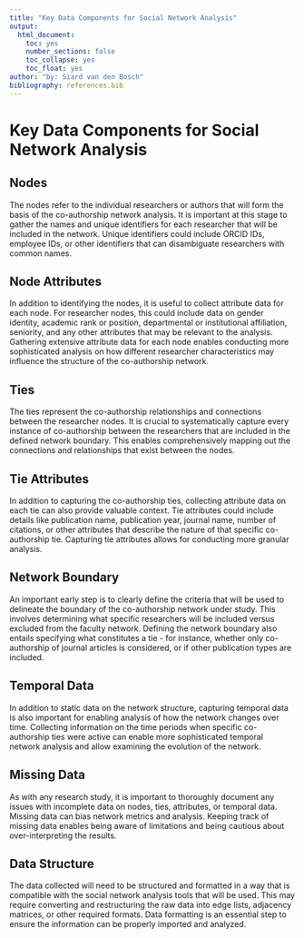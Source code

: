 ```yaml
---
title: "Key Data Components for Social Network Analysis"
output:
  html_document: 
    toc: yes
    number_sections: false
    toc_collapse: yes
    toc_float: yes
author: "by: Siard van den Bosch"
bibliography: references.bib
---
```


# Key Data Components for Social Network Analysis

## Nodes
The nodes refer to the individual researchers or authors that will form the basis of the co-authorship network analysis. It is important at this stage to gather the names and unique identifiers for each researcher that will be included in the network. Unique identifiers could include ORCID IDs, employee IDs, or other identifiers that can disambiguate researchers with common names.

## Node Attributes
In addition to identifying the nodes, it is useful to collect attribute data for each node. For researcher nodes, this could include data on gender identity, academic rank or position, departmental or institutional affiliation, seniority, and any other attributes that may be relevant to the analysis. Gathering extensive attribute data for each node enables conducting more sophisticated analysis on how different researcher characteristics may influence the structure of the co-authorship network.

## Ties
The ties represent the co-authorship relationships and connections between the researcher nodes. It is crucial to systematically capture every instance of co-authorship between the researchers that are included in the defined network boundary. This enables comprehensively mapping out the connections and relationships that exist between the nodes.

## Tie Attributes
In addition to capturing the co-authorship ties, collecting attribute data on each tie can also provide valuable context. Tie attributes could include details like publication name, publication year, journal name, number of citations, or other attributes that describe the nature of that specific co-authorship tie. Capturing tie attributes allows for conducting more granular analysis.

## Network Boundary
An important early step is to clearly define the criteria that will be used to delineate the boundary of the co-authorship network under study. This involves determining what specific researchers will be included versus excluded from the faculty network. Defining the network boundary also entails specifying what constitutes a tie - for instance, whether only co-authorship of journal articles is considered, or if other publication types are included.

## Temporal Data
In addition to static data on the network structure, capturing temporal data is also important for enabling analysis of how the network changes over time. Collecting information on the time periods when specific co-authorship ties were active can enable more sophisticated temporal network analysis and allow examining the evolution of the network.

## Missing Data
As with any research study, it is important to thoroughly document any issues with incomplete data on nodes, ties, attributes, or temporal data. Missing data can bias network metrics and analysis. Keeping track of missing data enables being aware of limitations and being cautious about over-interpreting the results.

## Data Structure
The data collected will need to be structured and formatted in a way that is compatible with the social network analysis tools that will be used. This may require converting and restructuring the raw data into edge lists, adjacency matrices, or other required formats. Data formatting is an essential step to ensure the information can be properly imported and analyzed.
